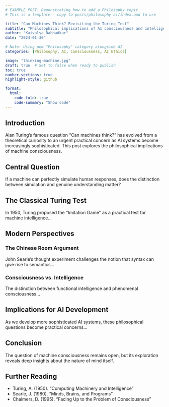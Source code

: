 ```yaml
---
# EXAMPLE POST: Demonstrating how to add a Philosophy topic
# This is a template - copy to posts/philosophy-ai/index.qmd to use

title: "Can Machines Think? Revisiting the Turing Test"
subtitle: "Philosophical implications of AI consciousness and intelligence"
author: "Kaivalya Dabhadkar"
date: "2024-01-30"

# Note: Using new "Philosophy" category alongside AI
categories: [Philosophy, AI, Consciousness, AI Ethics]

image: "thinking-machine.jpg"
draft: true  # Set to false when ready to publish
toc: true
number-sections: true
highlight-style: github

format:
  html:
    code-fold: true
    code-summary: "Show code"
---
```


## Introduction

Alan Turing's famous question "Can machines think?" has evolved from a theoretical curiosity to an urgent practical concern as AI systems become increasingly sophisticated. This post explores the philosophical implications of machine consciousness.

:::{.callout-note}
## Central Question
If a machine can perfectly simulate human responses, does the distinction between simulation and genuine understanding matter?
:::

## The Classical Turing Test

In 1950, Turing proposed the "Imitation Game" as a practical test for machine intelligence...

## Modern Perspectives

### The Chinese Room Argument

John Searle's thought experiment challenges the notion that syntax can give rise to semantics...

### Consciousness vs. Intelligence

The distinction between functional intelligence and phenomenal consciousness...

## Implications for AI Development

As we develop more sophisticated AI systems, these philosophical questions become practical concerns...

## Conclusion

The question of machine consciousness remains open, but its exploration reveals deep insights about the nature of mind itself.

## Further Reading

- Turing, A. (1950). "Computing Machinery and Intelligence"
- Searle, J. (1980). "Minds, Brains, and Programs"
- Chalmers, D. (1995). "Facing Up to the Problem of Consciousness"
